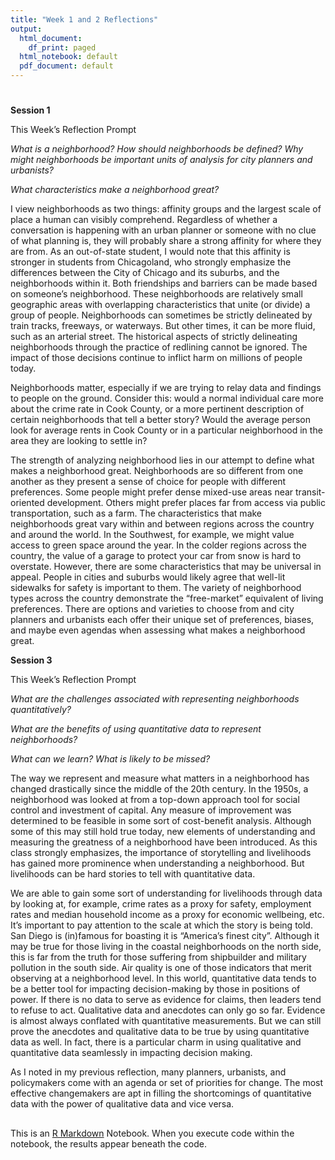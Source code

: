 ---
title: "Week 1 and 2 Reflections"
output:
  html_document:
    df_print: paged
  html_notebook: default
  pdf_document: default
---
#
**Session 1**

This Week’s Reflection Prompt

*What is a neighborhood? How should neighborhoods be defined? Why might neighborhoods be important units of analysis for city planners and urbanists?*

*What characteristics make a neighborhood great?* 

I view neighborhoods as two things: affinity groups and the largest scale of place a human can visibly comprehend. Regardless of whether a conversation is happening with an urban planner or someone with no clue of what planning is, they will probably share a strong affinity for where they are from. As an out-of-state student, I would note that this affinity is stronger in students from Chicagoland, who strongly emphasize the differences between the City of Chicago and its suburbs, and the neighborhoods within it. Both friendships and barriers can be made based on someone’s neighborhood. These neighborhoods are relatively small geographic areas with overlapping characteristics that unite (or divide) a group of people. Neighborhoods can sometimes be strictly delineated by train tracks, freeways, or waterways. But other times, it can be more fluid, such as an arterial street. The historical aspects of strictly delineating neighborhoods through the practice of redlining cannot be ignored. The impact of those decisions continue to inflict harm on millions of people today. 

Neighborhoods matter, especially if we are trying to relay data and findings to people on the ground. Consider this: would a normal individual care more about the crime rate in Cook County, or a more pertinent description of certain neighborhoods that tell a better story? Would the average person look for average rents in Cook County or in a particular neighborhood in the area they are looking to settle in?  

The strength of analyzing neighborhood lies in our attempt to define what makes a neighborhood great. Neighborhoods are so different from one another as they present a sense of choice for people with different preferences. Some people might prefer dense mixed-use areas near transit-oriented development. Others might prefer places far from access via public transportation, such as a farm. The characteristics that make neighborhoods great vary within and between regions across the country and around the world. In the Southwest, for example, we might value access to green space around the year. In the colder regions across the country, the value of a garage to protect your car from snow is hard to overstate. However, there are some characteristics that may be universal in appeal. People in cities and suburbs would likely agree that well-lit sidewalks for safety is important to them. The variety of neighborhood types across the country demonstrate the “free-market” equivalent of living preferences. There are options and varieties to choose from and city planners and urbanists each offer their unique set of preferences, biases, and maybe even agendas when assessing what makes a neighborhood great.   


**Session 3**

This Week’s Reflection Prompt

*What are the challenges associated with representing neighborhoods quantitatively?*

*What are the benefits of using quantitative data to represent neighborhoods?*

*What can we learn? What is likely to be missed?*

The way we represent and measure what matters in a neighborhood has changed drastically since the middle of the 20th century. In the 1950s, a neighborhood was looked at from a top-down approach tool for social control and investment of capital. Any measure of improvement was determined to be feasible in some sort of cost-benefit analysis. Although some of this may still hold true today, new elements of understanding and measuring the greatness of a neighborhood have been introduced. As this class strongly emphasizes, the importance of storytelling and livelihoods has gained more prominence when understanding a neighborhood. But livelihoods can be hard stories to tell with quantitative data. 

We are able to gain some sort of understanding for livelihoods through data by looking at, for example, crime rates as a proxy for safety, employment rates and median household income as a proxy for economic wellbeing, etc. It’s important to pay attention to the scale at which the story is being told. San Diego is (in)famous for boasting it is “America’s finest city”. Although it may be true for those living in the coastal neighborhoods on the north side, this is far from the truth for those suffering from shipbuilder and military pollution in the south side. Air quality is one of those indicators that merit observing at a neighborhood level. 
In this world, quantitative data tends to be a better tool for impacting decision-making by those in positions of power. If there is no data to serve as evidence for claims, then leaders tend to refuse to act. Qualitative data and anecdotes can only go so far. Evidence is almost always conflated with quantitative measurements. But we can still prove the anecdotes and qualitative data to be true by using quantitative data as well. In fact, there is a particular charm in using qualitative and quantitative data seamlessly in impacting decision making. 

As I noted in my previous reflection, many planners, urbanists, and policymakers come with an agenda or set of priorities for change. The most effective changemakers are apt in filling the shortcomings of quantitative data with the power of qualitative data and vice versa. 

##


This is an [R Markdown](http://rmarkdown.rstudio.com) Notebook. When you execute code within the notebook, the results appear beneath the code. 